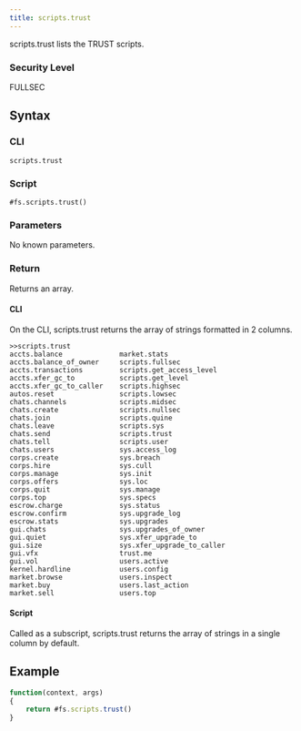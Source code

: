 ```yaml
---
title: scripts.trust
---
```


scripts.trust lists the TRUST scripts.

### Security Level

FULLSEC

## Syntax

### CLI

```
scripts.trust
```

### Script

```
#fs.scripts.trust()
```

### Parameters

No known parameters.

### Return

Returns an array.

#### CLI

On the CLI, scripts.trust returns the array of strings formatted in 2 columns.

```
>>scripts.trust
accts.balance              market.stats
accts.balance_of_owner     scripts.fullsec
accts.transactions         scripts.get_access_level
accts.xfer_gc_to           scripts.get_level
accts.xfer_gc_to_caller    scripts.highsec
autos.reset                scripts.lowsec
chats.channels             scripts.midsec
chats.create               scripts.nullsec
chats.join                 scripts.quine
chats.leave                scripts.sys
chats.send                 scripts.trust
chats.tell                 scripts.user
chats.users                sys.access_log
corps.create               sys.breach
corps.hire                 sys.cull
corps.manage               sys.init
corps.offers               sys.loc
corps.quit                 sys.manage
corps.top                  sys.specs
escrow.charge              sys.status
escrow.confirm             sys.upgrade_log
escrow.stats               sys.upgrades
gui.chats                  sys.upgrades_of_owner
gui.quiet                  sys.xfer_upgrade_to
gui.size                   sys.xfer_upgrade_to_caller
gui.vfx                    trust.me
gui.vol                    users.active
kernel.hardline            users.config
market.browse              users.inspect
market.buy                 users.last_action
market.sell                users.top
```

#### Script

Called as a subscript, scripts.trust returns the array of strings in a single column by default.

## Example

```js
function(context, args)
{
	return #fs.scripts.trust()
}
```
